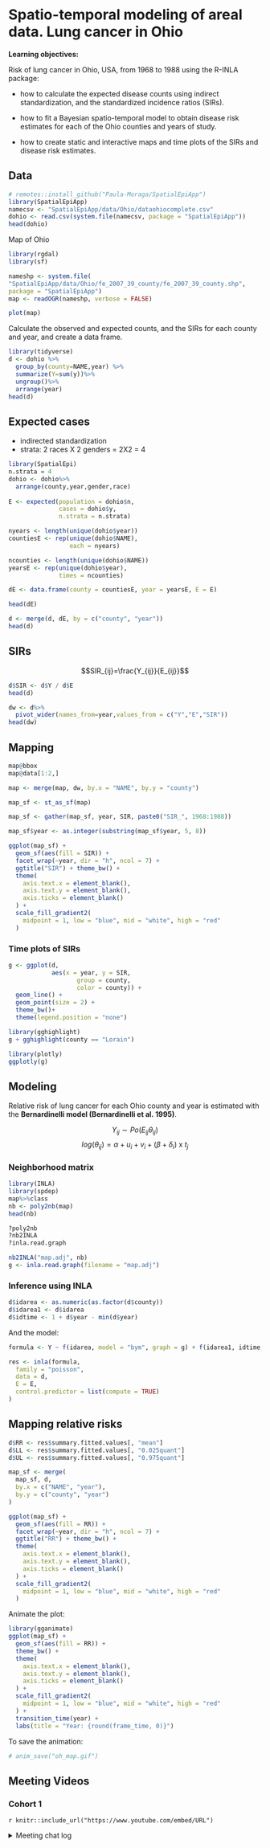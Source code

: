 # Spatio-temporal modeling of areal data. Lung cancer in Ohio

**Learning objectives:**


Risk of lung cancer in Ohio, USA, from 1968 to 1988 using the R-INLA package:

- how to calculate the expected disease counts using indirect standardization, and the standardized incidence ratios (SIRs).

- how to fit a Bayesian spatio-temporal model to obtain disease risk estimates for each of the Ohio counties and years of study.

- how to create static and interactive maps and time plots of the SIRs and disease risk estimates.


## Data

```r
# remotes::install_github("Paula-Moraga/SpatialEpiApp")
library(SpatialEpiApp)
namecsv <- "SpatialEpiApp/data/Ohio/dataohiocomplete.csv"
dohio <- read.csv(system.file(namecsv, package = "SpatialEpiApp"))
head(dohio)
```

Map of Ohio

```r
library(rgdal)
library(sf)

nameshp <- system.file(
"SpatialEpiApp/data/Ohio/fe_2007_39_county/fe_2007_39_county.shp",
package = "SpatialEpiApp")
map <- readOGR(nameshp, verbose = FALSE)

plot(map)
```


Calculate the observed and expected counts, and the SIRs for each county and year, and create a data frame.



```r
library(tidyverse)
d <- dohio %>%
  group_by(county=NAME,year) %>%
  summarize(Y=sum(y))%>%
  ungroup()%>%
  arrange(year)
head(d)
```

## Expected cases

- indirected standardization
- strata: 2 races X 2 genders = 2X2 = 4
```r
library(SpatialEpi)
n.strata = 4
dohio <- dohio%>%
  arrange(county,year,gender,race)
  
E <- expected(population = dohio$n,
              cases = dohio$y,
              n.strata = n.strata)
```


```r
nyears <- length(unique(dohio$year))
countiesE <- rep(unique(dohio$NAME),
                 each = nyears)
```

```r
ncounties <- length(unique(dohio$NAME))
yearsE <- rep(unique(dohio$year),
              times = ncounties)

dE <- data.frame(county = countiesE, year = yearsE, E = E)

head(dE)
```


```r
d <- merge(d, dE, by = c("county", "year"))
head(d)
```

## SIRs


$$SIR_{ij}=\frac{Y_{ij}}{E_{ij}}$$

```r
d$SIR <- d$Y / d$E
head(d)
```

```r
dw <- d%>%
  pivot_wider(names_from=year,values_from = c("Y","E","SIR"))
head(dw)
```


## Mapping


```r
map@bbox
map@data[1:2,]

map <- merge(map, dw, by.x = "NAME", by.y = "county")
```



```r
map_sf <- st_as_sf(map)
```


```r
map_sf <- gather(map_sf, year, SIR, paste0("SIR_", 1968:1988))
```

```r
map_sf$year <- as.integer(substring(map_sf$year, 5, 8))
```

```r
ggplot(map_sf) + 
  geom_sf(aes(fill = SIR)) +
  facet_wrap(~year, dir = "h", ncol = 7) +
  ggtitle("SIR") + theme_bw() +
  theme(
    axis.text.x = element_blank(),
    axis.text.y = element_blank(),
    axis.ticks = element_blank()
  ) +
  scale_fill_gradient2(
    midpoint = 1, low = "blue", mid = "white", high = "red"
  )
```


### Time plots of SIRs

```r
g <- ggplot(d, 
            aes(x = year, y = SIR, 
                   group = county, 
                   color = county)) +
  geom_line() + 
  geom_point(size = 2) + 
  theme_bw()+
  theme(legend.position = "none")

library(gghighlight)
g + gghighlight(county == "Lorain")
```

```r
library(plotly)
ggplotly(g)
```

## Modeling

Relative risk of lung cancer for each Ohio county and year is estimated with the **Bernardinelli model (Bernardinelli et al. 1995)**.

$$Y_{ij}\sim Po(E_{ij}\theta_{ij})$$
$$log(\theta_{ij})=\alpha+u_i+v_i+(\beta+\delta_i) \text{ x }t_j$$

### Neighborhood matrix

```r
library(INLA)
library(spdep)
map%>%class
nb <- poly2nb(map)
head(nb)
```
```r
?poly2nb
?nb2INLA
?inla.read.graph
```


```r
nb2INLA("map.adj", nb)
g <- inla.read.graph(filename = "map.adj")
```

### Inference using INLA

```r
d$idarea <- as.numeric(as.factor(d$county))
d$idarea1 <- d$idarea
d$idtime <- 1 + d$year - min(d$year)
```


And the model:
```r
formula <- Y ~ f(idarea, model = "bym", graph = g) + f(idarea1, idtime, model = "iid") + idtime
```

```r
res <- inla(formula,
  family = "poisson", 
  data = d, 
  E = E,
  control.predictor = list(compute = TRUE)
)
```


## Mapping relative risks

```r
d$RR <- res$summary.fitted.values[, "mean"]
d$LL <- res$summary.fitted.values[, "0.025quant"]
d$UL <- res$summary.fitted.values[, "0.975quant"]
```



```r
map_sf <- merge(
  map_sf, d,
  by.x = c("NAME", "year"),
  by.y = c("county", "year")
)
```



```r
ggplot(map_sf) + 
  geom_sf(aes(fill = RR)) +
  facet_wrap(~year, dir = "h", ncol = 7) +
  ggtitle("RR") + theme_bw() +
  theme(
    axis.text.x = element_blank(),
    axis.text.y = element_blank(),
    axis.ticks = element_blank()
  ) +
  scale_fill_gradient2(
    midpoint = 1, low = "blue", mid = "white", high = "red"
  )
```

Animate the plot:

```r
library(gganimate)
ggplot(map_sf) + 
  geom_sf(aes(fill = RR)) +
  theme_bw() +
  theme(
    axis.text.x = element_blank(),
    axis.text.y = element_blank(),
    axis.ticks = element_blank()
  ) +
  scale_fill_gradient2(
    midpoint = 1, low = "blue", mid = "white", high = "red"
  ) +
  transition_time(year) +
  labs(title = "Year: {round(frame_time, 0)}")
```


To save the animation:
```r
# anim_save("oh_map.gif")
```


## Meeting Videos

### Cohort 1

`r knitr::include_url("https://www.youtube.com/embed/URL")`

<details>
<summary> Meeting chat log </summary>

```
LOG
```
</details>
